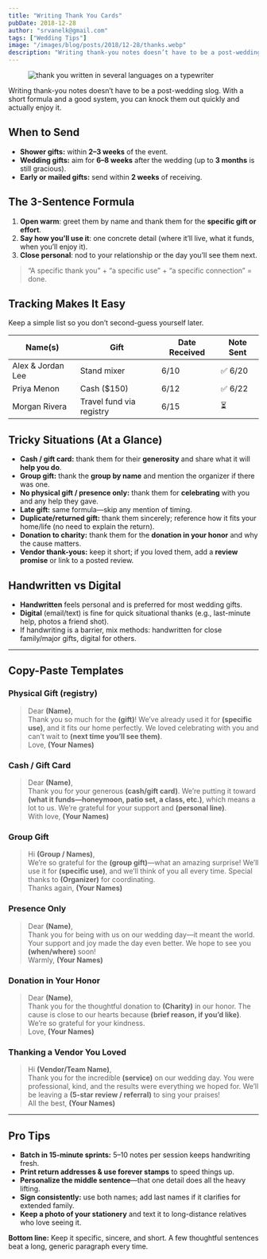 ```yaml
---
title: "Writing Thank You Cards"
pubDate: 2018-12-28
author: "srvanelk@gmail.com"
tags: ["Wedding Tips"]
image: "/images/blog/posts/2018/12-28/thanks.webp"
description: "Writing thank-you notes doesn’t have to be a post-wedding slog. With a short formula and a good system, you can knock them out quickly and actually enjoy it."
---
```


<figure>
  <img
    src="/images/blog/posts/2018/12-28/thanks.webp"
    alt="thank you written in several languages on a typewriter"
  />
</figure>

Writing thank-you notes doesn’t have to be a post-wedding slog. With a short formula and a good system, you can knock them out quickly and actually enjoy it.

## When to Send

- **Shower gifts:** within **2–3 weeks** of the event.
- **Wedding gifts:** aim for **6–8 weeks** after the wedding (up to **3 months** is still gracious).
- **Early or mailed gifts:** send within **2 weeks** of receiving.

## The 3-Sentence Formula

1. **Open warm**: greet them by name and thank them for the **specific gift or effort**.
2. **Say how you’ll use it**: one concrete detail (where it’ll live, what it funds, when you’ll enjoy it).
3. **Close personal**: nod to your relationship or the day you’ll see them next.

> “A specific thank you” + “a specific use” + “a specific connection” = done.

## Tracking Makes It Easy

Keep a simple list so you don’t second-guess yourself later.

| Name(s)           | Gift                     | Date Received | Note Sent |
| ----------------- | ------------------------ | ------------- | --------- |
| Alex & Jordan Lee | Stand mixer              | 6/10          | ✅ 6/20   |
| Priya Menon       | Cash ($150)              | 6/12          | ✅ 6/22   |
| Morgan Rivera     | Travel fund via registry | 6/15          | ⏳        |

## Tricky Situations (At a Glance)

- **Cash / gift card:** thank them for their **generosity** and share what it will **help you do**.
- **Group gift:** thank the **group by name** and mention the organizer if there was one.
- **No physical gift / presence only:** thank them for **celebrating** with you and any help they gave.
- **Late gift:** same formula—skip any mention of timing.
- **Duplicate/returned gift:** thank them sincerely; reference how it fits your home/life (no need to explain the return).
- **Donation to charity:** thank them for the **donation in your honor** and why the cause matters.
- **Vendor thank-yous:** keep it short; if you loved them, add a **review promise** or link to a posted review.

## Handwritten vs Digital

- **Handwritten** feels personal and is preferred for most wedding gifts.
- **Digital** (email/text) is fine for quick situational thanks (e.g., last-minute help, photos a friend shot).
- If handwriting is a barrier, mix methods: handwritten for close family/major gifts, digital for others.

---

## Copy-Paste Templates

### Physical Gift (registry)

> Dear **(Name)**,  
> Thank you so much for the **(gift)**! We’ve already used it for **(specific use)**, and it fits our home perfectly. We loved celebrating with you and can’t wait to **(next time you’ll see them)**.  
> Love, **(Your Names)**

### Cash / Gift Card

> Dear **(Name)**,  
> Thank you for your generous **(cash/gift card)**. We’re putting it toward **(what it funds—honeymoon, patio set, a class, etc.)**, which means a lot to us. We’re grateful for your support and **(personal line)**.  
> With love, **(Your Names)**

### Group Gift

> Hi **(Group / Names)**,  
> We’re so grateful for the **(group gift)**—what an amazing surprise! We’ll use it for **(specific use)**, and we’ll think of you all every time. Special thanks to **(Organizer)** for coordinating.  
> Thanks again, **(Your Names)**

### Presence Only

> Dear **(Name)**,  
> Thank you for being with us on our wedding day—it meant the world. Your support and joy made the day even better. We hope to see you **(when/where)** soon!  
> Warmly, **(Your Names)**

### Donation in Your Honor

> Dear **(Name)**,  
> Thank you for the thoughtful donation to **(Charity)** in our honor. The cause is close to our hearts because **(brief reason, if you’d like)**. We’re so grateful for your kindness.  
> Love, **(Your Names)**

### Thanking a Vendor You Loved

> Hi **(Vendor/Team Name)**,  
> Thank you for the incredible **(service)** on our wedding day. You were professional, kind, and the results were everything we hoped for. We’ll be leaving a **(5-star review / referral)** to sing your praises!  
> All the best, **(Your Names)**

---

## Pro Tips

- **Batch in 15-minute sprints:** 5–10 notes per session keeps handwriting fresh.
- **Print return addresses & use forever stamps** to speed things up.
- **Personalize the middle sentence**—that one detail does all the heavy lifting.
- **Sign consistently:** use both names; add last names if it clarifies for extended family.
- **Keep a photo of your stationery** and text it to long-distance relatives who love seeing it.

**Bottom line:** Keep it specific, sincere, and short. A few thoughtful sentences beat a long, generic paragraph every time.
